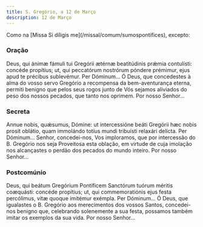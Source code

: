 ```yaml
---
title: S. Gregório, a 12 de Março
description: 12 de Março
---
```


<aside>
  Como na [Missa Si díligis me](/missal/comum/sumospontifices), excepto:
</aside>

### Oração

<div class="side-by-side not-content">
  <span>
    Deus, qui ánimæ fámuli tui Gregórii ætérnæ beatitúdinis prǽmia contulísti:
    concéde propítius; ut, qui peccatórum nostrórum póndere prémimur, ejus apud
    te précibus sublevémur. Per Dóminum...
  </span>
  <span>
    Ó Deus, que concedestes à alma do vosso servo Gregório a recompensa da
    bem-aventurança eterna, permiti benigno que pelos seus rogos junto de Vós
    sejamos aliviados do peso dos nossos pecados, que tanto nos oprimem. Por
    nosso Senhor...
  </span>
</div>

### Secreta

<div class="side-by-side not-content">
  <span>
    Annue nobis, quǽsumus, Dómine: ut intercessióne beáti Gregórii hæc nobis
    prosit oblátio, quam immolándo totíus mundi tribuísti relaxári delícta. Per
    Dóminum...
  </span>
  <span>
    Senhor, concedei-nos, Vos imploramos, que por intercessão do B. Gregório nos
    seja Proveitosa esta oblação, em virtude de cuja imolação nos alcançastes o
    perdão dos pecados do mundo inteiro. Por nosso Senhor...
  </span>
</div>

### Postcomúnio

<div class="side-by-side not-content">
  <span>
    Deus, qui beátum Gregórium Pontíficem Sanctórum tuórum méritis coæquásti:
    concéde propítius; ut, qui commemoratiónis ejus festa percólimus, vitæ
    quoque imitémur exémpla. Per Dóminum...
  </span>
  <span>
    Ó Deus, que igualastes o B. Gregório aos merecimentos dos vossos Santos,
    concedei-nos benigno que, celebrando solenemente a sua festa, possamos
    também imitar os exemplos da sua vida. Por nosso Senhor...
  </span>
</div>
